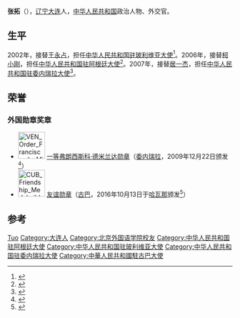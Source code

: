 '''张拓'''（{{bd|1954年|12月|}}），[[辽宁|辽宁]][[大连|大连]]人，[[中华人民共和国|中华人民共和国]]政治人物、外交官。

== 生平 ==
2002年，接替[[王永占|王永占]]，担任[[中国驻玻利维亚大使列表|中华人民共和国驻玻利维亚大使]]<ref>{{cite web|author=中华人民共和国外交部|title=中国驻玻利维亚历任大使|url=http://www.mfa.gov.cn/chn/pds/ziliao/wjrw/2167/2174/t9283.htm|publisher=中华人民共和国外交部|accessdate=2012-03-09}}</ref>。2006年，接替[[柯小刚|柯小刚]]，担任[[中国驻阿根廷大使列表|中华人民共和国驻阿根廷大使]]<ref>{{cite web|author=中华人民共和国外交部|title=中国驻阿根廷历任大使|url=http://www.mfa.gov.cn/chn/pds/ziliao/wjrw/2167/2174/t9278.htm|publisher=中华人民共和国外交部|accessdate=2012-03-09}}</ref>。2007年，接替[[居一杰|居一杰]]，担任[[中国驻委内瑞拉大使列表|中华人民共和国驻委内瑞拉大使]]<ref>{{cite web|author=中华人民共和国外交部|title=中国驻委内瑞拉历任大使|url=http://www.mfa.gov.cn/chn/pds/ziliao/wjrw/2167/2174/t9293.htm|publisher=中华人民共和国外交部|accessdate=2012-03-09}}</ref>。

==荣誉==
===外国勋章奖章===
* [[File:VEN_Order_Francisco_de_Miranda_-_Grand_Cross_BAR.png|60px]] [[弗朗西斯科·德米兰达勋章|一等弗朗西斯科·德米兰达勋章]]（[[委内瑞拉|委内瑞拉]]，2009年12月22日颁发<ref>{{cite web |title=查韦斯总统向张拓大使授勋 |url=http://ve.chineseembassy.org/sgxx/200912/t20091223_4648319.htm |publisher=中华人民共和国驻委内瑞拉玻利瓦尔共和国大使馆 |date=2009-12-23 |accessdate=2022-01-24 |archive-date=2022-01-24 |archive-url=https://web.archive.org/web/20220124111407/http://ve.chineseembassy.org/sgxx/200912/t20091223_4648319.htm |dead-url=no }}</ref>）
* [[File:CUB_Friendship_Medal_ribbon.svg|60px]] [[友谊勋章_(古巴)|友谊勋章]]（[[古巴|古巴]]，2016年10月13日于[[哈瓦那|哈瓦那]]颁发<ref>{{cite web |title=中国驻古巴大使张拓被授予古巴友谊勋章 |url=http://cu.chineseembassy.org/chn/sgxx/sgxw/t1405843.htm |publisher=中华人民共和国驻古巴共和国大使馆 |date=2016-10-14 |accessdate=2021-08-16 |archive-date=2021-08-16 |archive-url=https://web.archive.org/web/20210816031627/http://cu.chineseembassy.org/chn/sgxx/sgxw/t1405843.htm |dead-url=no }}</ref>）

== 参考 ==
{{reflist}}

{{start box}}
{{s-dip}}
{{succession box|[[劉玉琴|劉玉琴]]|[[陈曦_(外交官)|陈曦]]|[[中國駐古巴大使列表|中華人民共和國駐古巴大使]]|2012年2月－2016年10月}}
{{succession box|[[居一杰|居一杰]]|[[赵荣宪|赵荣宪]]|[[中国驻委内瑞拉大使列表|中华人民共和国驻委内瑞拉大使]]|2007年10月－2009年12月}}
{{succession box|[[柯小刚|柯小刚]]|[[曾钢|曾钢]]|[[中国驻阿根廷大使列表|中华人民共和国驻阿根廷大使]]|2006年2月－2007年10月}}
{{succession box|[[王永占|王永占]]|[[赵五一|赵五一]]|[[中国驻玻利维亚大使列表|中华人民共和国驻玻利维亚大使]]|2002年9月－2006年1月}}
{{end box}}

{{中国政治人物小作品}}

{{Authority control}}
{{DEFAULTSORT:Zhang张}}
[[Category:张姓|Tuo]]
[[Category:大连人|Category:大连人]]
[[Category:北京外国语学院校友|Category:北京外国语学院校友]]
[[Category:中华人民共和国驻阿根廷大使|Category:中华人民共和国驻阿根廷大使]]
[[Category:中华人民共和国驻玻利维亚大使|Category:中华人民共和国驻玻利维亚大使]]
[[Category:中华人民共和国驻委内瑞拉大使|Category:中华人民共和国驻委内瑞拉大使]]
[[Category:中華人民共和國駐古巴大使|Category:中華人民共和國駐古巴大使]]